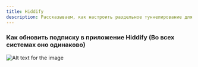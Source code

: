 ```yaml
---
title: Hiddify
description: Рассказываем, как настроить раздельное туннелирование для нужных приложений или сайтов в клиенте NekoRay
---
```





### Как обновить подписку в приложение Hiddify (Во всех системах оно одинаково)

![Alt text for the image](https://vpnghost.space/manual/hiddify.png)